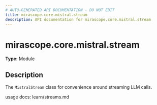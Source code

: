 ```yaml
---
# AUTO-GENERATED API DOCUMENTATION - DO NOT EDIT
title: mirascope.core.mistral.stream
description: API documentation for mirascope.core.mistral.stream
---
```


# mirascope.core.mistral.stream

**Type:** Module

## Description

The `MistralStream` class for convenience around streaming LLM calls.

usage docs: learn/streams.md


